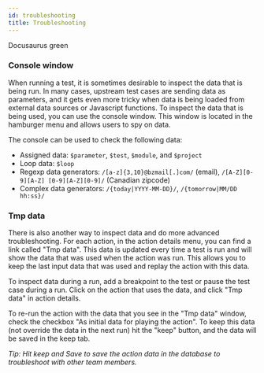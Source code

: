 ```yaml
---
id: troubleshooting
title: Troubleshooting
---
```



<YouTubeEmbed embedId="IQx-a1KWkaA">Docusaurus green</YouTubeEmbed>

### Console window

<!-- ![console](../images/console.png) -->

When running a test, it is sometimes desirable to inspect the data that is being run. In many cases, upstream test cases are sending data as parameters, and it gets even more tricky when data is being loaded from external data sources or Javascript functions. To inspect the data that is being used, you can use the console window. This window is located in the hamburger menu and allows users to spy on data.

The console can be used to check the following data:

- Assigned data: `$parameter`, `$test`, `$module`, and `$project`
- Loop data: `$loop`
- Regexp data generators: `/[a-z]{3,10}@bzmail[.]com/` (email),  `/[A-Z][0-9][A-Z] [0-9][A-Z][0-9]/` (Canadian zipcode)
- Complex data generators: `/{today|YYYY-MM-DD}/`, `/{tomorrow|MM/DD hh:ss}/`



### Tmp data

<!-- ![tmpdata](../images/tmpdata.png) -->

There is also another way to inspect data and do more advanced troubleshooting. For each action, in the action details menu, you can find a link called "Tmp data". This data is updated every time a test is run and will show the data that was used when the action was run. This allows you to keep the last input data that was used and replay the action with this data.

To inspect data during a run, add a breakpoint to the test or pause the test case during a run. Click on the action that uses the data, and click "Tmp data" in action details. 

To re-run the action with the data that you see in the "Tmp data" window,  check the checkbox "As initial data for playing the action". To keep this data (not override the data in the next run) hit the "keep" button, and the data will be saved in the keep tab. 

*Tip: Hit keep and Save to save the action data in the database to troubleshoot with other team members.*

